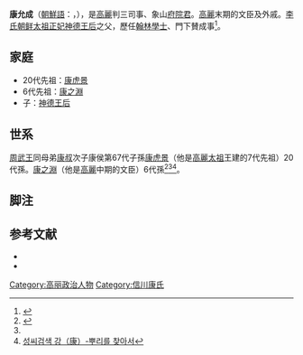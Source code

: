{{expand|time=2016-11-12T21:52:16+00:00}}
{{refimprove|time=2016-11-12T21:52:16+00:00}}
'''康允成'''（[[朝鮮語|朝鮮語]]：{{lang|ko|강윤성}}，{{bd|?||?}}），是[[高麗_(918年－1392年)|高麗]]判三司事、象山[[府院君|府院君]]。[[高麗_(918年－1392年)|高麗]]末期的文臣及外戚。[[李氏朝鲜|李氏朝鲜]][[朝鮮太祖|太祖]][[正妃|正妃]][[神德王后|神德王后]]之父，歷任[[翰林學士|翰林學士]]、門下賛成事<ref name="#1">{{Harvnb|世界日報|2013|p=}}</ref>。

== 家庭 ==
*20代先祖：[[康虎景|康虎景]]
*6代先祖：[[康之淵|康之淵]]
*子：[[神德王后|神德王后]]

== 世系 ==
[[周朝|周]][[武王|武王]]同母弟[[康叔|康叔]]次子康侯第67代子孫[[康虎景|康虎景]]（他是[[高麗太祖|高麗太祖]]王建的7代先祖）20代孫。[[康之淵|康之淵]]（他是[[高麗_(918年－1392年)|高麗]]中期的文臣）6代孫<ref>{{Harvnb|韓国民族文化大百科事典|p=}}</ref><ref name="#1"/><ref>[https://web.archive.org/web/20161125064730/http://www.rootsinfo.co.kr/info/roots/view_bon.php?H=%CB%AC&S=%B0%AD 성씨검색 강（康）-뿌리를 찾아서]</ref>。

== 脚注 ==
<references/>

==参考文献==
*{{Cite book|1=|author=|date=|title=NAVER知識検索 신천강씨 信川康氏|publisher=[[韓國民族文化大百科|韓國民族文化大百科]]|url=http://terms.naver.com/entry.nhn?docId=290691&cid=42835&categoryId=42835&mobile|ref={{Harvid|韓国民族文化大百科事典|}}}}{{Dead link|date=2018年6月 |bot=InternetArchiveBot |fix-attempted=no }}
*{{Cite book|1= |author= |date=2013-04-02 |title=김성회의 뿌리를 찾아서 |publisher=[[世界日報|世界日報]]（{{tsl|ko|세계일보|}}） |url=http://www.segye.com/content/html/2013/04/02/20130402004548.html |accessdate= |ref={{Harvid|世界日報|2013}} |deadurl=bot: unknown |archiveurl=https://web.archive.org/web/20160304201541/http://www.segye.com/content/html/2013/04/02/20130402004548.html |archivedate=2016-03-04 }}

[[Category:高丽政治人物|Category:高丽政治人物]]
[[Category:信川康氏|Category:信川康氏]]